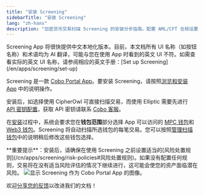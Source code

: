 ```yaml
---
title: "安装 Screening"
sidebarTitle: "安装 Screening"
lang: "zh-hans"
description: "加密货币交易扫描 Screening 的安装分步指南。配置 AML/CFT 合规设置，几分钟内开始保护资产。"
---
```


<Note>
Screening App 将很快提供中文本地化版本。目前，本文档所有 UI 名称（如按钮名称）和术语均为 AI 翻译，可能与您在使用 App 时看到的英文 UI 不符。如需查看实际的英文 UI 名称，请参阅相应的英文手册：[Set up Screening](/en/apps/screening/set-up)
</Note>

Screening 是一款 [Cobo Portal App](/cn/apps/introduction)。要安装 Screening，请按照[浏览和安装 App](/cn/apps/browse-and-install) 中的说明操作。

<Note>安装后，如选择使用 CipherOwl 可直接扫描交易，而使用 Elliptic 需要先进行 [API 密钥配置](/cn/apps/screening/screening-settings)，获取 API 密钥请联系 [Cobo 客服](mailto:help@cobo.com)。</Note>

<Note>在[安装](/cn/apps/browse-and-install)过程中，系统会要求您在**钱包范围**部分选择 App 可以访问的 [MPC 钱包](/cn/portal/mpc-wallets/introduction)和 [Web3 钱包](/cn/portal/custodial-wallets/web3-wallets/set-up)。Screening 将自动扫描所选钱包的每笔交易。您可以按照[管理扫描钱包](/cn/apps/screening/settings)中的说明稍后修改这些钱包选择。</Note>

<Warning>
**重要提示**：安装后，请确保在使用 Screening 之前设置适当的[风险处置规则](/cn/apps/screening/risk-policies#风险处置规则)。如果没有配置任何规则，交易将在没有适当风险评估的情况下继续进行，这可能会使您的资产面临潜在风险。
</Warning>

<img src="/en/images/portal-apps/screening/screening-apps-page.png" className="screenshot_full_screen" alt="显示 Screening 作为 Cobo Portal App 的图像。"/>

<Tip>欢迎[分享您的反馈](https://forms.zohopublic.com/cobo/form/DocumentFeedbackForm/formperma/QvLOhxJv1_JMsJ-1dleZ8Itb_7rzN-LtgvsDdxosoVI?referrername=manuals)以改进我们的文档！</Tip>
